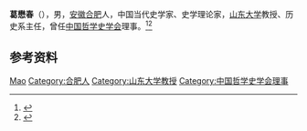 '''葛懋春'''（{{bd|1926年||1996年|}}），男，[[安徽|安徽]][[合肥|合肥]]人，中国当代史学家、史学理论家，[[山东大学|山东大学]]教授、历史系主任，曾任[[中国哲学史学会|中国哲学史学会]]理事。<ref>{{Cite book|title=史学理论大辞典|author=蒋大椿, 陈启能主编|publisher=安徽教育出版社|year=2000|isbn=|location=合肥|pages=}}</ref><ref>{{Cite book|title=20世纪中华人物名字号辞典|author=周家珍编著|publisher=法律出版社|year=2000|isbn=9787503628320|location=北京|pages=}}</ref>

== 参考资料 ==
{{reflist}}

{{中国人物小作品}}
{{Navboxes
| title  = 葛懋春在[[中国哲学史学会|中国哲学史学会]]的职务
| list1  =
{{中国哲学史学会第一届理事会}}
}}

{{Authority control}}
{{DEFAULTSORT:Ge葛}}
[[Category:葛姓|Mao]]
[[Category:合肥人|Category:合肥人]]
[[Category:山东大学教授|Category:山东大学教授]]
[[Category:中国哲学史学会理事|Category:中国哲学史学会理事]]